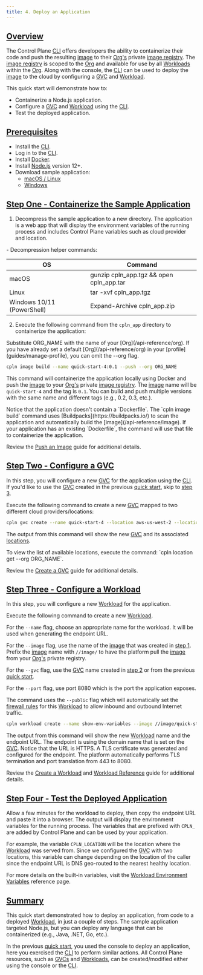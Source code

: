 ```yaml
---
title: 4. Deploy an Application
---
```


## [Overview](#overview)

The Control Plane [CLI](/api-reference/cli) offers developers the ability to containerize
their code and push the resulting [image](/api-reference/image) to their [Org's](/api-reference/org) private [image registry](/api-reference/image).
The [image registry](/api-reference/image) is scoped to the [Org](/api-reference/org) and available for use by all [Workloads](/api-reference/workload)
within the [Org](/api-reference/org). Along with the console,
the [CLI](/api-reference/cli) can be used to deploy the [image](/api-reference/image) to the cloud by
configuring a [GVC](/api-reference/gvc) and [Workload](/api-reference/workload).

This quick start will demonstrate how to:

- Containerize a Node.js application.
- Configure a [GVC](/api-reference/gvc) and [Workload](/api-reference/workload) using the [CLI](/api-reference/cli).
- Test the deployed application.

## [Prerequisites](#prerequisites)

- Install the [CLI](/api-reference/cli#install-npm).
- Log in to the [CLI](/api-reference/cli#login).
- Install [Docker](https://www.docker.com/get-started).
- Install [Node.js](https://nodejs.org/en/download/) version 12+.
- Download sample application: 
  - [macOS / Linux](/files/cpln_app.tgz)
  - [Windows](/files/cpln_app.zip)

## [Step One - Containerize the Sample Application](#step-1)

1. Decompress the sample application to a new directory. The application is a web app that will display the environment
   variables of the running process and includes Control Plane variables such as cloud provider and location.

<Tip>
- Decompression helper commands:

  | OS                         | Command                                  |
  | -------------------------- | ---------------------------------------- |
  | macOS                      | gunzip cpln_app.tgz && open cpln_app.tar |
  | Linux                      | tar -xvf cpln_app.tgz                    |
  | Windows 10/11 (PowerShell) | Expand-Archive cpln_app.zip              |
</Tip>

2. Execute the following command from the `cpln_app` directory to containerize the application:

<Note>
Substitute ORG_NAME with the name of your [Org](/api-reference/org). If you have already set a default [Org](/api-reference/org)
in your [profile](guides/manage-profile), you can omit the --org flag.
</Note>

```bash
cpln image build --name quick-start-4:0.1 --push --org ORG_NAME
```

This command will containerize the application locally using Docker and push the [image](/api-reference/image) to your [Org's](/api-reference/org) private [image registry](/api-reference/image).
The [image](/api-reference/image) name will be `quick-start-4` and the tag is `0.1`. You can build and push multiple versions with the same name and
different tags (e.g., 0.2, 0.3, etc.).

<Tip>
Notice that the application doesn't contain a `Dockerfile`. The `cpln image build` command uses [Buildpacks](https://buildpacks.io/)
to scan the application and automatically build the [image](/api-reference/image). If your application has an existing `Dockerfile`,
the command will use that file to containerize the application.
</Tip>

Review the [Push an Image](guides/push-image) guide for additional details.

## [Step Two - Configure a GVC](#step-2)

In this step, you will configure a new [GVC](/api-reference/gvc) for the application using the [CLI](/api-reference/cli). If you'd like to use the [GVC](/api-reference/gvc) created
in the previous [quick start](/sample-application), skip to [step 3](#step-3).

Execute the following command to create a new [GVC](/api-reference/gvc) mapped to two different cloud providers/locations:

```bash
cpln gvc create --name quick-start-4 --location aws-us-west-2 --location gcp-us-east1 --org ORG_NAME
```

The output from this command will show the new [GVC](/api-reference/gvc) and its associated [locations](/api-reference/location).

<Tip>
To view the list of available locations, execute the command: `cpln location get --org ORG_NAME`.
</Tip>

Review the [Create a GVC](guides/create-gvc) guide for additional details.

## [Step Three - Configure a Workload](#step-3)

In this step, you will configure a new [Workload](/api-reference/workload) for the application.

Execute the following command to create a new [Workload](/api-reference/workload).

For the `--name` flag, choose an appropriate name for the workload. It will be used when generating the endpoint URL.

For the `--image` flag, use the name of the [image](/api-reference/image) that was created in [step 1](#step-1). Prefix the [image](/api-reference/image) name with `//image/`
to have the platform pull the [image](/api-reference/image) from your [Org's](/api-reference/org) private registry.

For the `--gvc` flag, use the [GVC](/api-reference/gvc) name created in [step 2](#step-2) or from the previous [quick start](/sample-application).

For the `--port` flag, use port 8080 which is the port the application exposes.

The command uses the `--public` flag which will automatically set the [firewall rules](/api-reference/workload#firewall)
for this [Workload](/api-reference/workload) to allow inbound and outbound Internet traffic.

```bash
cpln workload create --name show-env-variables --image //image/quick-start-4:0.1 --port 8080 --public --gvc quick-start-4 --org ORG_NAME
```

The output from this command will show the new [Workload](/api-reference/workload) name and the endpoint URL. The endpoint is using the
domain name that is set on the [GVC](/api-reference/gvc). Notice that the URL is HTTPS. A TLS certificate
was generated and configured for the endpoint. The platform automatically performs TLS termination and
port translation from 443 to 8080.

Review the [Create a Workload](guides/create-workload) and [Workload Reference](/api-reference/workload) guide for additional details.

## [Step Four - Test the Deployed Application](#step-4)

Allow a few minutes for the workload to deploy, then copy the endpoint URL and paste it into a browser. The output will display the
environment variables for the running process. The variables that are prefixed with `CPLN_` are added by Control Plane and can be
used by your application.

For example, the variable `CPLN_LOCATION` will be the location where the [Workload](/api-reference/workload) was served from. Since we configured the [GVC](/api-reference/gvc) with two
locations, this variable can change depending on the location of the caller since the endpoint URL is DNS geo-routed to the nearest
healthy location.

For more details on the built-in variables, visit the [Workload Environment Variables](/api-reference/workload#environment-variables) reference page.

## [Summary](#summary)

This quick start demonstrated how to deploy an application, from code to a deployed [Workload](/api-reference/workload), in just a couple of steps. The sample application targeted Node.js, but
you can deploy any language that can be containerized (e.g., Java, .NET, Go, etc.).

In the previous [quick start](/sample-application), you used the console to deploy an application, here you exercised the [CLI](/api-reference/cli) to perform similar actions. All
Control Plane resources, such as [GVCs](/api-reference/gvc) and [Workloads](/api-reference/workload), can be created/modified either using the console or the [CLI](/api-reference/cli).
